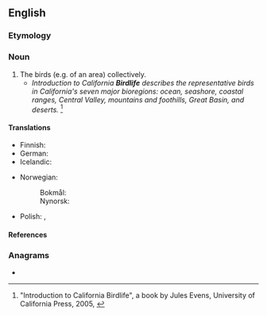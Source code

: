 ==English==

===Etymology===
{{compound|en|bird|life}}

===Noun===
{{en-noun|-}}

# The birds (e.g. of an area) collectively.
#* ''Introduction to California '''Birdlife''' describes the representative birds in California's seven major bioregions: ocean, seashore, coastal ranges, Central Valley, mountains and foothills, Great Basin, and deserts.'' <ref>"Introduction to California Birdlife", a book by Jules Evens, University of California Press, 2005, {{ISBN|0520238613}}</ref>

====Translations====
{{trans-top|birds collectively}}
* Finnish: {{t+|fi|linnusto}}
* German: {{t|de|Vogelwelt|f}}
* Icelandic: {{t|is|fuglalíf|n}}
{{trans-mid}}
* Norwegian:
*: Bokmål: {{t|nb|fugleliv|n}}
*: Nynorsk: {{t|nn|fugleliv|n}}
* Polish: {{t+|pl|awifauna|f}}, {{t+|pl|ornitofauna|f}}
{{trans-bottom}}

====References====
<references/>

===Anagrams===
* {{anagrams|en|a=bdefiilr|life bird}}